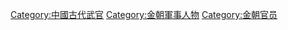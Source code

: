 [[Category:中國古代武官|Category:中國古代武官]]
[[Category:金朝軍事人物|Category:金朝軍事人物]]
[[Category:金朝官员|Category:金朝官员]]